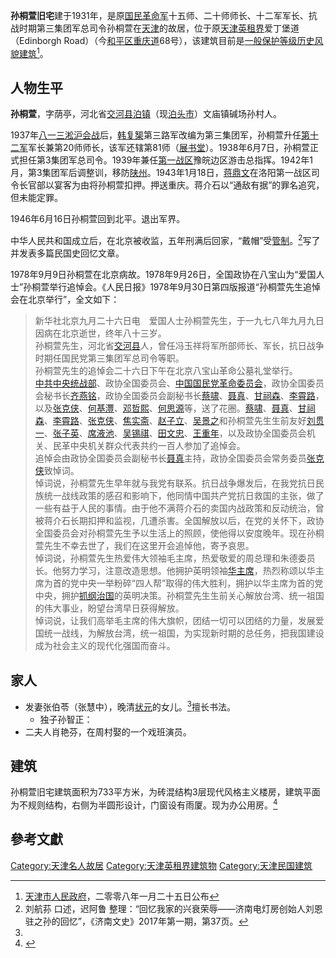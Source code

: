 {{天津历史风貌建筑 |
省区市 = 天津市 |
名称 = 孙桐萱旧宅 |
图片 = [[File:孙桐萱旧宅.jpg|200px]] |
编号 = 0130377 |
等级 = 一般保护 |
时代 = 1931年|
所在 = [[天津市|天津市]][[和平区_(天津市)|和平区]] |
公布 = 2008年1月25日 |
}}

'''孙桐萱旧宅'''建于1931年，是原[[国民革命军|国民革命军]]十五师、二十师师长、十二军军长、抗战时期第三集团军总司令孙桐萱在[[天津|天津]]的故居，位于原[[天津英租界|天津英租界]]爱丁堡道（Edinborgh Road）（今[[和平区_(天津市)|和平区]][[重庆道|重庆道]]68号），该建筑目前是[[天津历史风貌建筑|一般保护等级历史风貌建筑]]<ref>[[天津市人民政府|天津市人民政府]]，二零零八年一月二十五日公布</ref>。
==人物生平==
'''孙桐萱'''{{BD|1895年||1978年|9月9日}}，字荫亭，河北省[[交河县|交河县]][[泊镇|泊镇]]（现[[泊头市|泊头市]]）文庙镇碱场孙村人。
<!--
孙桐萱兄弟四人，行二，七岁过继给在[[泊镇|泊镇]]做账房先生的叔父孙锡荣。早年读过三年私塾，到北京当学徒、差役谋生。1916年入直系第16混成旅冯玉祥部当兵。从模范连毕业，随部队参加了[[讨袁战争|讨袁战争]]和1917年7月[[张勋复辟|反张勋复辟]]。随部队南下进攻[[护法军|护法军]]，驻湖南常德，转战河南和陕西等地。1923年冯玉祥部驻北京南苑时部队扩编为第11师和3个混成旅，孙桐萱升任第22旅（[[鹿钟麟|鹿钟麟]]）第43团（[[韩复榘|韩复榘]]）第2营第8连连长。1924年10月21日冯玉祥发动[[北京政变_(1924年)|北京政变]]，11月鹿仲麟旅驱逐[[溥仪|溥仪]]出皇宫，孙桐萱曾带兵看守过溥仪。1925年升任国民军第一军（[[冯玉祥|冯玉祥]]）第一师（[[鹿钟麟|鹿钟麟]]）第一旅（[[韩复榘|韩复榘]]）第2团团长。1926年[[国民军|国民军]][[五原誓师|五原誓师]]后，历任任第一师第二旅旅长、第二集团军（[[冯玉祥|冯玉祥]]）第六军（[[韩复榘|韩复榘]]）第十五师师长。[[彰德大战|彰德大战]]中，[[韩复榘|韩复榘]]军的3个师长孙桐萱、[[曹福林|曹福林]]和[[张凌云|张凌云]]都负重伤。1928年韩复榘第六军缩编为第二十师，孙桐萱任副师长。1928年12月21日，冯玉祥任韩复榘为[[河南省政府主席|河南省政府主席]]，孙桐萱代理师长，驻洛阳和郑州。不久冯派总参谋长[[石敬亭|石敬亭]]来洛阳任第二十师长，石敬亭撤换韩复榘的亲信，但孙桐萱与石有旧，未动孙。石敬亭整训两、三个月后离开，训练总监[[李中兴|李中兴]]任师长。1929年3月，[[蒋桂战争|蒋桂战争]]爆发，冯任命韩复榘为讨逆第三路军司令，率第二十师等部南下[[武胜关|武胜关]]，在汉口受蒋介石拉拢。1929年5月，冯玉祥部西撤，第20师驻[[陕州|陕州]]，韩复榘和参谋长[[李树春|李树春]]率部东开经[[许昌|许昌]]到[[开封|开封]]投蒋，韩复榘任命孙桐萱为第二十师师长，辖第58、59、60旅。

1930年3月中原大战爆发前，韩复榘为避免与[[西北军|西北军]]作战，请调到山东在鲁北地区与[[晋军|晋军]]作战。5月上旬，鲁北的[[晋军|晋军]][[李生达|李生达]]部和[[傅作义|傅作义]]部发动进攻；5月24日孙桐萱第二十师反击将进攻[[禹城|禹城]]的晋军[[霍原壁|霍原壁]]师击退，旋又将傅作义部击溃。后孙部撤到黄河南岸。6月21日晋军全面进攻，6月25日韩部弃济南退向胶东至[[潍县|潍县]]才站住脚，6月28日韩通电下野，经孙桐萱、[[曹福林|曹福林]]、[[谷良民|谷良民]]3位师长联名挽留作罢。8月1日得到增援后的韩部全线反攻，[[第十九路军|第十九路军]][[蒋光鼐|蒋光鼐]]部在8月15日抢先收复济南。孙桐萱被任命为济南警备司令。

中原大战后，从1931年秋到1937年[[七七事变|七七事变]]后，孙部一直驻扎[[兖州|兖州]]。师部驻原[[鎮守使|兖州镇守使公署]]，辖3个旅（旅长[[张树林|张树林]]、[[赵心德|赵心德]]、[[孙华法|孙华法]]），直属炮兵团、辎重营、骑兵营、工兵营，共计11个团，14000多人。1932年9月韩复榘与胶东的[[刘珍年|刘珍年]]第21师发生冲突，10月7日，孙桐萱部与[[曹福林|曹福林]]部进攻[[掖县|掖县]]未克。庐山陆军军官训练团第一期1933年5月4日第一期开学，6月5日结业，孙桐萱任训练团第一期的营长。-->

1937年[[八一三淞沪会战|八一三淞沪会战]]后，[[韩复榘|韩复榘]]第三路军改编为第三集团军，孙桐萱升任[[国民革命军第十二军|第十二军]]军长兼第20师师长，该军还辖第81师（[[展书堂|展书堂]]）。1938年6月7日，孙桐萱正式担任第3集团军总司令。1939年兼任[[第一战区|第一战区]]豫皖边区游击总指挥。1942年1月，第3集团军后调整训，移防[[陕州区|陕州]]。1943年1月18日，[[蒋鼎文|蒋鼎文]]在洛阳第一战区司令长官部以宴客为由将孙桐萱扣押。押送重庆。蒋介石以“通敌有据”的罪名追究，但未能定罪。

1946年6月16日孙桐萱回到北平。退出军界。

中华人民共和国成立后，在北京被收监，五年刑满后回家，“戴帽”受[[管制|管制]]。<ref name="lhs">刘航荪 口述，迟阿鲁 整理：“回忆我家的兴衰荣辱——济南电灯房创始人刘恩驻之孙的回忆”，《济南文史》2017年第一期，第37页。</ref>写了并发表多篇民国史回忆文章。

1978年9月9日孙桐萱在北京病故。1978年9月26日，全国政协在八宝山为“爱国人士”孙桐萱举行追悼会。《人民日报》1978年9月30日第四版报道“孙桐萱先生追悼会在北京举行”，全文如下：
<blockquote>
新华社北京九月二十六日电　爱国人士孙桐萱先生，于一九七八年九月九日因病在北京逝世，终年八十三岁。<br />
孙桐萱先生，河北省[[交河縣|交河县]]人，曾任冯玉祥将军所部师长、军长，抗日战争时期任国民党第三集团军总司令等职。<br />
孙桐萱先生的追悼会二十六日下午在北京八宝山革命公墓礼堂举行。<br />
[[中共中央统战部|中共中央统战部]]、政协全国委员会、[[中国国民党革命委员会|中国国民党革命委员会]]，政协全国委员会秘书长[[齐燕铭|齐燕铭]]，政协全国委员会副秘书长[[蔡啸|蔡啸]]、[[聂真|聂真]]、[[甘祠森|甘祠森]]、[[李霄路|李霄路]]，以及[[张克侠|张克侠]]、[[何基灃|何基灃]]、[[邓哲熙|邓哲熙]]、[[何思源|何思源]]等，送了花圈。[[蔡啸|蔡啸]]、[[聂真|聂真]]、[[甘祠森|甘祠森]]、[[李霄路|李霄路]]、[[張克俠|张克侠]]、[[焦实斋|焦实斋]]、[[赵子立|赵子立]]、[[吴景之|吴景之]]和孙桐萱先生生前友好[[刘贯一|刘贯一]]、[[张子英|张子英]]、[[席液池|席液池]]、[[吴锡祺|吴锡祺]]、[[田文忠|田文忠]]、[[王重年|王重年]]，以及政协全国委员会机关、民革中央机关群众代表共约一百人参加了追悼会。<br />
追悼会由政协全国委员会副秘书长[[聂真|聂真]]主持，政协全国委员会常务委员[[張克俠|张克侠]]致悼词。<br />
悼词说，孙桐萱先生早年就与我党有联系。抗日战争爆发后，在我党抗日民族统一战线政策的感召和影响下，他同情中国共产党抗日救国的主张，做了一些有益于人民的事情。由于他不满蒋介石的卖国内战政策和反动统治，曾被蒋介石长期扣押和监视，几遭杀害。全国解放以后，在党的关怀下，政协全国委员会对孙桐萱先生予以生活上的照顾，使他得以安度晚年。现在孙桐萱先生不幸去世了，我们在这里开会追悼他，寄予哀思。<br />
悼词说，孙桐萱先生热爱伟大领袖毛主席，热爱敬爱的周总理和朱德委员长。他努力学习，注意改造思想。他拥护英明领袖[[华主席|华主席]]，热烈称颂以华主席为首的党中央一举粉碎“四人帮”取得的伟大胜利，拥护以华主席为首的党中央，拥护[[抓纲治国|抓纲治国]]的英明决策。孙桐萱先生生前关心解放台湾、统一祖国的伟大事业，盼望台湾早日获得解放。<br />
悼词说，让我们高举毛主席的伟大旗帜，团结一切可以团结的力量，发展爱国统一战线，为解放台湾，统一祖国，为实现新时期的总任务，把我国建设成为社会主义的现代化强国而奋斗。
</blockquote>
==家人==
* 发妻张伯苓（张慧中），晚清[[状元|状元]]的女儿。<ref name="lhs"/>擅长书法。
** 独子孙智正：
* 二夫人肖艳芬，在周村娶的一个戏班演员。

== 建筑 ==
孙桐萱旧宅建筑面积为733平方米，为砖混结构3层现代风格主义楼房，建筑平面为不规则结构，右侧为半圆形设计，门窗设有雨厦。现为办公用房。<ref>{{Cite web |url=http://www.tianjinwe.com/tianjin/tjw/201005/t20100525_895092.html |title=他曾“劫持”“衍圣公” |access-date=2011-09-20 |archive-date=2011-09-20 |archive-url=https://web.archive.org/web/20110920010145/http://www.tianjinwe.com/tianjin/tjw/201005/t20100525_895092.html |dead-url=no }}</ref>

== 參考文獻 ==
<div class="references-small">
<references />
</div>

{{天津市名人故居}}

[[Category:天津名人故居|Category:天津名人故居]]
[[Category:天津英租界建筑物|Category:天津英租界建筑物]]
[[Category:天津民国建筑|Category:天津民国建筑]]